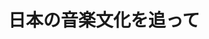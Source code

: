 ﻿---
title: "日本の音楽文化を追って"
category: "リベラルアーツ"
vol: "45"
interviewee: "細川 周平 "
url: ""
tags: []
pdf: "45-3.pdf"
career: ""
preface: "日本の音楽とは一体何なのか。誰もが一度は考えたことがあるだろう。そのような身近な音楽を研究することで、日本人とは何者なのか、という問題について研究しているのがここ細川である。"
---
